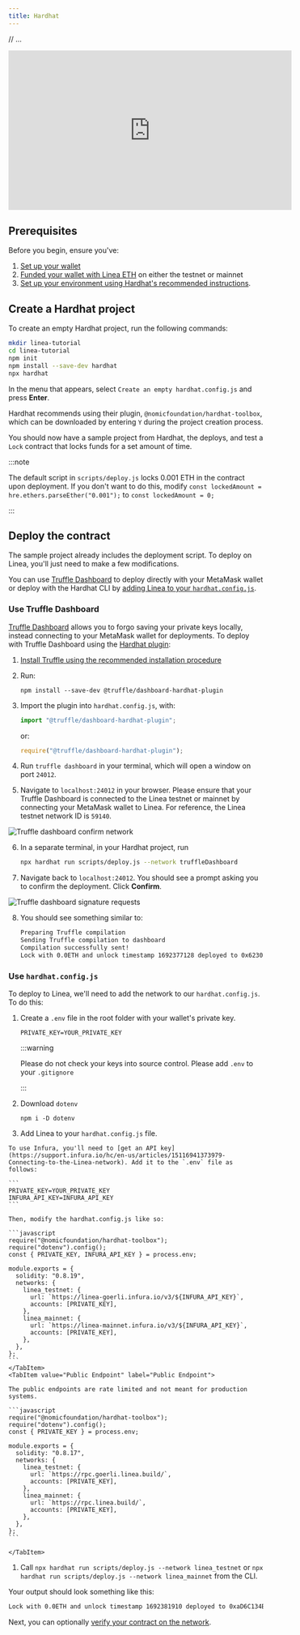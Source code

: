 ```yaml
---
title: Hardhat
---
```




// ...

<iframe
  width="560"
  height="315"
  src="https://www.youtube.com/embed/cZ4F2uDBl_A"
  title="YouTube video player"
  frameBorder="0"
  allow="accelerometer; autoplay; clipboard-write; encrypted-media; gyroscope; picture-in-picture; web-share"
  allowfullscreen></iframe>

## Prerequisites

Before you begin, ensure you've:

1. [Set up your wallet](../../../use-mainnet/set-up-your-wallet.mdx)
2. [Funded your wallet with Linea ETH](../../../use-mainnet/fund.md) on either the testnet or mainnet
3. [Set up your environment using Hardhat's recommended instructions](https://hardhat.org/tutorial/setting-up-the-environment#2.-setting-up-the-environment).

## Create a Hardhat project

To create an empty Hardhat project, run the following commands:

```bash
mkdir linea-tutorial
cd linea-tutorial
npm init
npm install --save-dev hardhat
npx hardhat
```

In the menu that appears, select `Create an empty hardhat.config.js` and press **Enter**.

Hardhat recommends using their plugin, `@nomicfoundation/hardhat-toolbox`, which can be downloaded by entering `Y` during the project creation process.

You should now have a sample project from Hardhat, the deploys, and test a `Lock` contract that locks funds for a set amount of time.

:::note

The default script in `scripts/deploy.js` locks 0.001 ETH in the contract upon deployment. If you don't want to do this, modify `const lockedAmount = hre.ethers.parseEther("0.001");` to `const lockedAmount = 0;`

:::

## Deploy the contract

The sample project already includes the deployment script. To deploy on Linea, you'll just need to make a few modifications.

You can use [Truffle Dashboard](#truffle-dashboard) to deploy directly with your MetaMask wallet or deploy with the Hardhat CLI by [adding Linea to your `hardhat.config.js`](#use-hardhatconfigjs).

### Use Truffle Dashboard

[Truffle Dashboard](https://trufflesuite.com/docs/truffle/how-to/use-the-truffle-dashboard/) allows you to forgo saving your private keys locally, instead connecting to your MetaMask wallet for deployments. To deploy with Truffle Dashboard using the [Hardhat plugin](https://github.com/trufflesuite/truffle/tree/develop/packages/dashboard-hardhat-plugin#truffledashboard-hardhat-plugin):

1. [Install Truffle using the recommended installation procedure](https://trufflesuite.com/docs/truffle/how-to/install/)
1. Run:

    ```
    npm install --save-dev @truffle/dashboard-hardhat-plugin
    ```
1. Import the plugin into `hardhat.config.js`, with:

    ```javascript
    import "@truffle/dashboard-hardhat-plugin";
    ```
    or:
    ```javascript
    require("@truffle/dashboard-hardhat-plugin");
    ```
1. Run `truffle dashboard` in your terminal, which will open a window on port `24012`.
1. Navigate to `localhost:24012` in your browser. Please ensure that your Truffle Dashboard is connected to the Linea testnet or mainnet by connecting your MetaMask wallet to Linea. For reference, the Linea testnet network ID is `59140`.

<div class="center-container">
  <div class="img-large">
    <img
      src="/img/article_images/Build_on_Linea/Quickstart/Deploy_a_smart_contract/Hardhat/Linea_deploy_smart_contract_Hardhat_1.png"
      alt="Truffle dashboard confirm network"
    />
  </div>
</div>

6. In a separate terminal, in your Hardhat project, run

   ```bash
   npx hardhat run scripts/deploy.js --network truffleDashboard
   ```

1. Navigate back to `localhost:24012`. You should see a prompt asking you to confirm the deployment. Click **Confirm**.

<div class="center-container">
  <div class="img-large">
    <img
      src="/img/article_images/Build_on_Linea/Quickstart/Deploy_a_smart_contract/Hardhat/Linea_deploy_smart_contract_Hardhat_2.png"
      alt="Truffle dashboard signature requests"
    />
  </div>
</div>

8. You should see something similar to:

    ```bash
    Preparing Truffle compilation
    Sending Truffle compilation to dashboard
    Compilation successfully sent!
    Lock with 0.0ETH and unlock timestamp 1692377128 deployed to 0x6230404e79E2082A6454d5b1efF58DacA0C330C7
    ```

### Use `hardhat.config.js`

To deploy to Linea, we'll need to add the network to our `hardhat.config.js`. To do this:

1. Create a `.env` file in the root folder with your wallet's private key.

   ```
   PRIVATE_KEY=YOUR_PRIVATE_KEY
   ```

   :::warning

   Please do not check your keys into source control. Please add `.env` to your `.gitignore`

   :::

1. Download `dotenv`
   ```
   npm i -D dotenv
   ```
1. Add Linea to your `hardhat.config.js` file.

  <Tabs className="my-tabs">
    <TabItem value="Infura" label="Infura" default>

    To use Infura, you'll need to [get an API key](https://support.infura.io/hc/en-us/articles/15116941373979-Connecting-to-the-Linea-network). Add it to the `.env` file as follows:

    ```
    PRIVATE_KEY=YOUR_PRIVATE_KEY
    INFURA_API_KEY=INFURA_API_KEY
    ```

    Then, modify the hardhat.config.js like so:

    ```javascript
    require("@nomicfoundation/hardhat-toolbox");
    require("dotenv").config();
    const { PRIVATE_KEY, INFURA_API_KEY } = process.env;

    module.exports = {
      solidity: "0.8.19",
      networks: {
        linea_testnet: {
          url: `https://linea-goerli.infura.io/v3/${INFURA_API_KEY}`,
          accounts: [PRIVATE_KEY],
        },
        linea_mainnet: {
          url: `https://linea-mainnet.infura.io/v3/${INFURA_API_KEY}`,
          accounts: [PRIVATE_KEY],
        },
      },
    };
    ```
    </TabItem>
    <TabItem value="Public Endpoint" label="Public Endpoint">

    The public endpoints are rate limited and not meant for production systems.

    ```javascript
    require("@nomicfoundation/hardhat-toolbox");
    require("dotenv").config();
    const { PRIVATE_KEY } = process.env;

    module.exports = {
      solidity: "0.8.17",
      networks: {
        linea_testnet: {
          url: `https://rpc.goerli.linea.build/`,
          accounts: [PRIVATE_KEY],
        },
        linea_mainnet: {
          url: `https://rpc.linea.build/`,
          accounts: [PRIVATE_KEY],
        },
      },
    };
    ```

    </TabItem>
  </Tabs>

1. Call `npx hardhat run scripts/deploy.js --network linea_testnet` or `npx hardhat run scripts/deploy.js --network linea_mainnet` from the CLI.

  Your output should look something like this:

  ```bash
  Lock with 0.0ETH and unlock timestamp 1692381910 deployed to 0xaD6C134BD9EA1E174CC8EA77755BF79C86148d38
  ```

Next, you can optionally [verify your contract on the network](../verify-smart-contract/hardhat.md).
